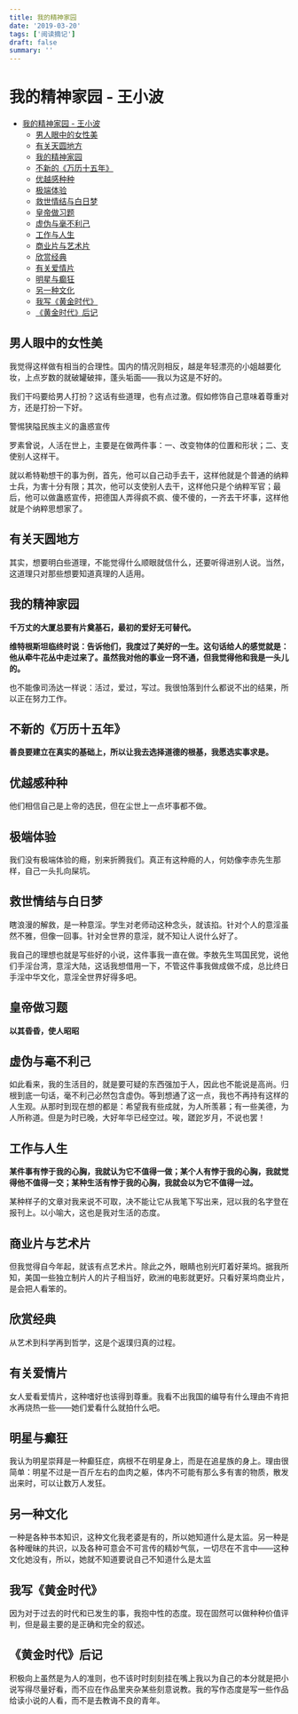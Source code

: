 ```yaml
---
title: 我的精神家园
date: '2019-03-20'
tags: ['阅读摘记']
draft: false
summary: ''
---
```


# 我的精神家园 - 王小波

- [我的精神家园 - 王小波](#%e6%88%91%e7%9a%84%e7%b2%be%e7%a5%9e%e5%ae%b6%e5%9b%ad---%e7%8e%8b%e5%b0%8f%e6%b3%a2)
  - [男人眼中的女性美](#%e7%94%b7%e4%ba%ba%e7%9c%bc%e4%b8%ad%e7%9a%84%e5%a5%b3%e6%80%a7%e7%be%8e)
  - [有关天圆地方](#%e6%9c%89%e5%85%b3%e5%a4%a9%e5%9c%86%e5%9c%b0%e6%96%b9)
  - [我的精神家园](#%e6%88%91%e7%9a%84%e7%b2%be%e7%a5%9e%e5%ae%b6%e5%9b%ad)
  - [不新的《万历十五年》](#%e4%b8%8d%e6%96%b0%e7%9a%84%e4%b8%87%e5%8e%86%e5%8d%81%e4%ba%94%e5%b9%b4)
  - [优越感种种](#%e4%bc%98%e8%b6%8a%e6%84%9f%e7%a7%8d%e7%a7%8d)
  - [极端体验](#%e6%9e%81%e7%ab%af%e4%bd%93%e9%aa%8c)
  - [救世情结与白日梦](#%e6%95%91%e4%b8%96%e6%83%85%e7%bb%93%e4%b8%8e%e7%99%bd%e6%97%a5%e6%a2%a6)
  - [皇帝做习题](#%e7%9a%87%e5%b8%9d%e5%81%9a%e4%b9%a0%e9%a2%98)
  - [虚伪与毫不利己](#%e8%99%9a%e4%bc%aa%e4%b8%8e%e6%af%ab%e4%b8%8d%e5%88%a9%e5%b7%b1)
  - [工作与人生](#%e5%b7%a5%e4%bd%9c%e4%b8%8e%e4%ba%ba%e7%94%9f)
  - [商业片与艺术片](#%e5%95%86%e4%b8%9a%e7%89%87%e4%b8%8e%e8%89%ba%e6%9c%af%e7%89%87)
  - [欣赏经典](#%e6%ac%a3%e8%b5%8f%e7%bb%8f%e5%85%b8)
  - [有关爱情片](#%e6%9c%89%e5%85%b3%e7%88%b1%e6%83%85%e7%89%87)
  - [明星与癫狂](#%e6%98%8e%e6%98%9f%e4%b8%8e%e7%99%ab%e7%8b%82)
  - [另一种文化](#%e5%8f%a6%e4%b8%80%e7%a7%8d%e6%96%87%e5%8c%96)
  - [我写《黄金时代》](#%e6%88%91%e5%86%99%e9%bb%84%e9%87%91%e6%97%b6%e4%bb%a3)
  - [《黄金时代》后记](#%e9%bb%84%e9%87%91%e6%97%b6%e4%bb%a3%e5%90%8e%e8%ae%b0)

## 男人眼中的女性美

我觉得这样做有相当的合理性。国内的情况则相反，越是年轻漂亮的小姐越要化妆，上点岁数的就破罐破摔，蓬头垢面——我以为这是不好的。

我们干吗要给男人打扮？这话有些道理，也有点过激。假如修饰自己意味着尊重对方，还是打扮一下好。

警惕狭隘民族主义的蛊惑宣传

罗素曾说，人活在世上，主要是在做两件事：一、改变物体的位置和形状；二、支使别人这样干。

就以希特勒想干的事为例，首先，他可以自己动手去干，这样他就是个普通的纳粹士兵，为害十分有限；其次，他可以支使别人去干，这样他只是个纳粹军官；最后，他可以做蛊惑宣传，把德国人弄得疯不疯、傻不傻的，一齐去干坏事，这样他就是个纳粹思想家了。

## 有关天圆地方

其实，想要明白些道理，不能觉得什么顺眼就信什么，还要听得进别人说。当然，这道理只对那些想要知道真理的人适用。

## 我的精神家园

**千万丈的大厦总要有片奠基石，最初的爱好无可替代。**

**维特根斯坦临终时说：告诉他们，我度过了美好的一生。这句话给人的感觉就是：他从牵牛花丛中走过来了。虽然我对他的事业一窍不通，但我觉得他和我是一头儿的。**

也不能像司汤达一样说：活过，爱过，写过。我很怕落到什么都说不出的结果，所以正在努力工作。

## 不新的《万历十五年》

**善良要建立在真实的基础上，所以让我去选择道德的根基，我愿选实事求是。**

## 优越感种种

他们相信自己是上帝的选民，但在尘世上一点坏事都不做。

## 极端体验

我们没有极端体验的瘾，别来折腾我们。真正有这种瘾的人，何妨像李赤先生那样，自己一头扎向屎坑。

## 救世情结与白日梦

瞎浪漫的解救，是一种意淫。学生对老师动这种念头，就该掐。针对个人的意淫虽然不雅，但像一回事。针对全世界的意淫，就不知让人说什么好了。

我自己的理想也就是写些好的小说，这件事我一直在做。李敖先生骂国民党，说他们手淫台湾，意淫大陆，这话我想借用一下，不管这件事我做成做不成，总比终日手淫中华文化，意淫全世界好得多吧。

## 皇帝做习题

**以其昏昏，使人昭昭**

## 虚伪与毫不利己

如此看来，我的生活目的，就是要可疑的东西强加于人，因此也不能说是高尚。归根到底一句话，毫不利己必然包含虚伪。等到想通了这一点，我也不再持有这样的人生观。从那时到现在想的都是：希望我有些成就，为人所羡慕；有一些美德，为人所称道。但是为时已晚，大好年华已经空过。唉，蹉跎岁月，不说也罢！

## 工作与人生

**某件事有悖于我的心胸，我就认为它不值得一做；某个人有悖于我的心胸，我就觉得他不值得一交；某种生活有悖于我的心胸，我就会以为它不值得一过。**

某种样子的文章对我来说不可取，决不能让它从我笔下写出来，冠以我的名字登在报刊上。以小喻大，这也是我对生活的态度。

## 商业片与艺术片

但我觉得自今年起，就该有点艺术片。除此之外，眼睛也别光盯着好莱坞。据我所知，美国一些独立制片人的片子相当好，欧洲的电影就更好。只看好莱坞商业片，是会把人看笨的。

## 欣赏经典

从艺术到科学再到哲学，这是个返璞归真的过程。

## 有关爱情片

女人爱看爱情片，这种嗜好也该得到尊重。我看不出我国的编导有什么理由不肯把水再烧热一些——她们爱看什么就拍什么吧。

## 明星与癫狂

我认为明星崇拜是一种癫狂症，病根不在明星身上，而是在追星族的身上。理由很简单：明星不过是一百斤左右的血肉之躯，体内不可能有那么多有害的物质，散发出来时，可以让数万人发狂。

## 另一种文化

一种是各种书本知识，这种文化我老婆是有的，所以她知道什么是太监。另一种是各种暧昧的共识，以及各种可意会不可言传的精妙气氛，一切尽在不言中——这种文化她没有，所以，她就不知道要说自己不知道什么是太监

## 我写《黄金时代》

因为对于过去的时代和已发生的事，我抱中性的态度。现在固然可以做种种价值评判，但是最主要的是正确和完全的叙述。

## 《黄金时代》后记

积极向上虽然是为人的准则，也不该时时刻刻挂在嘴上我以为自己的本分就是把小说写得尽量好看，而不应在作品里夹杂某些刻意说教。我的写作态度是写一些作品给读小说的人看，而不是去教诲不良的青年。
